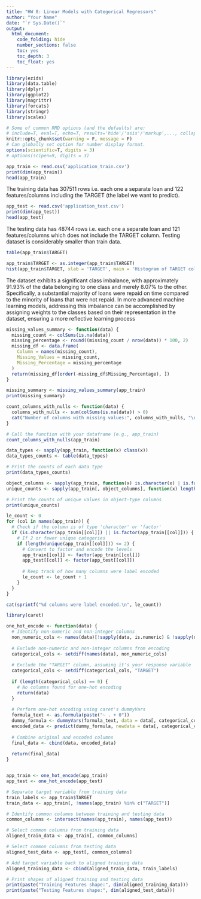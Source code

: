 ---
title: "HW 8: Linear Models with Categorical Regressors"
author: "Your Name"
date: "`r Sys.Date()`"
output:
  html_document:
    code_folding: hide
    number_sections: false
    toc: yes
    toc_depth: 3
    toc_float: yes
---
```{r init, include=F}
library(ezids)
library(data.table)
library(dplyr)
library(ggplot2)
library(magrittr)
library(forcats)
library(stringr)
library(scales)
```

```{r setup, include=FALSE}
# Some of common RMD options (and the defaults) are: 
# include=T, eval=T, echo=T, results='hide'/'asis'/'markup',..., collapse=F, warning=T, message=T, error=T, cache=T, fig.width=6, fig.height=4, fig.dim=c(6,4) #inches, fig.align='left'/'center','right', 
knitr::opts_chunk$set(warning = F, message = F)
# Can globally set option for number display format.
options(scientific=T, digits = 3) 
# options(scipen=9, digits = 3) 
```

```{r}
app_train <- read.csv('application_train.csv')
print(dim(app_train))
head(app_train)
```
The training data has 307511 rows i.e. each one a separate loan and 122 features/columns including the TARGET (the label we want to predict).

```{r}
app_test <- read.csv('application_test.csv')
print(dim(app_test))
head(app_test)
```

The testing data has 48744 rows i.e. each one a separate loan and 121 features/columns which does not include the TARGET column. Testing dataset is considerably smaller than train data.

```{r}
table(app_train$TARGET)

```


```{r}
app_train$TARGET <- as.integer(app_train$TARGET)
hist(app_train$TARGET, xlab = 'TARGET', main = 'Histogram of TARGET column')
```
The dataset exhibits a significant class imbalance, with approximately 91.93% of the data belonging to one class and merely 8.07% to the other. Specifically, a substantial majority of loans were repaid on time compared to the minority of loans that were not repaid. In more advanced machine learning models, addressing this imbalance can be accomplished by assigning weights to the classes based on their representation in the dataset, ensuring a more reflective learning process

```{r}
missing_values_summary <- function(data) {
  missing_count <- colSums(is.na(data))
  missing_percentage <- round((missing_count / nrow(data)) * 100, 2)
  missing_df <- data.frame(
    Column = names(missing_count),
    Missing_Values = missing_count,
    Missing_Percentage = missing_percentage
  )
  return(missing_df[order(-missing_df$Missing_Percentage), ])
}

missing_summary <- missing_values_summary(app_train)
print(missing_summary)

```


```{r}
count_columns_with_nulls <- function(data) {
  columns_with_nulls <- sum(colSums(is.na(data)) > 0)
  cat("Number of columns with missing values:", columns_with_nulls, "\n")
}

# Call the function with your dataframe (e.g., app_train)
count_columns_with_nulls(app_train)
```


```{r}
data_types <- sapply(app_train, function(x) class(x))
data_types_counts <- table(data_types)

# Print the counts of each data type
print(data_types_counts)
```


```{r}
object_columns <- sapply(app_train, function(x) is.character(x) | is.factor(x))
unique_counts <- sapply(app_train[, object_columns], function(x) length(unique(x)))

# Print the counts of unique values in object-type columns
print(unique_counts)
```


```{r}
le_count <- 0
for (col in names(app_train)) {
  # Check if the column is of type 'character' or 'factor'
  if (is.character(app_train[[col]]) || is.factor(app_train[[col]])) {
    # If 2 or fewer unique categories
    if (length(unique(app_train[[col]])) <= 2) {
      # Convert to factor and encode the levels
      app_train[[col]] <- factor(app_train[[col]])
      app_test[[col]] <- factor(app_test[[col]])
      
      # Keep track of how many columns were label encoded
      le_count <- le_count + 1
    }
  }
}

cat(sprintf("%d columns were label encoded.\n", le_count))
```


```{r}
library(caret)

one_hot_encode <- function(data) {
  # Identify non-numeric and non-integer columns
  non_numeric_cols <- names(data)[!sapply(data, is.numeric) & !sapply(data, is.integer)]
  
  # Exclude non-numeric and non-integer columns from encoding
  categorical_cols <- setdiff(names(data), non_numeric_cols)
  
  # Exclude the "TARGET" column, assuming it's your response variable
  categorical_cols <- setdiff(categorical_cols, "TARGET")
  
  if (length(categorical_cols) == 0) {
    # No columns found for one-hot encoding
    return(data)
  }
  
  # Perform one-hot encoding using caret's dummyVars
  formula_text <- as.formula(paste("~ . + 0"))
  dummy_formula <- dummyVars(formula_text, data = data[, categorical_cols, drop = FALSE])
  encoded_data <- predict(dummy_formula, newdata = data[, categorical_cols, drop = FALSE])
  
  # Combine original and encoded columns
  final_data <- cbind(data, encoded_data)
  
  return(final_data)
}


app_train <- one_hot_encode(app_train)
app_test <- one_hot_encode(app_test)

```

```{r}
# Separate target variable from training data
train_labels <- app_train$TARGET
train_data <- app_train[, !names(app_train) %in% c("TARGET")]

# Identify common columns between training and testing data
common_columns <- intersect(names(app_train), names(app_test))

# Select common columns from training data
aligned_train_data <- app_train[, common_columns]

# Select common columns from testing data
aligned_test_data <- app_test[, common_columns]

# Add target variable back to aligned training data
aligned_training_data <- cbind(aligned_train_data, train_labels)

# Print shapes of aligned training and testing data
print(paste("Training Features shape:", dim(aligned_training_data)))
print(paste("Testing Features shape:", dim(aligned_test_data)))
```


```{r}

```


```{r}

```

```{r}

```


```{r}

```


```{r}

```
